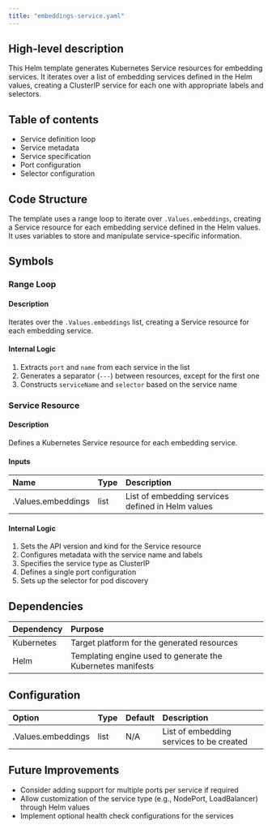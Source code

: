 ```yaml
---
title: "embeddings-service.yaml"
---
```


## High-level description
This Helm template generates Kubernetes Service resources for embedding services. It iterates over a list of embedding services defined in the Helm values, creating a ClusterIP service for each one with appropriate labels and selectors.

## Table of contents
- Service definition loop
- Service metadata
- Service specification
- Port configuration
- Selector configuration

## Code Structure
The template uses a range loop to iterate over `.Values.embeddings`, creating a Service resource for each embedding service defined in the Helm values. It uses variables to store and manipulate service-specific information.

## Symbols

### Range Loop
#### Description
Iterates over the `.Values.embeddings` list, creating a Service resource for each embedding service.

#### Internal Logic
1. Extracts `port` and `name` from each service in the list
2. Generates a separator (`---`) between resources, except for the first one
3. Constructs `serviceName` and `selector` based on the service name

### Service Resource
#### Description
Defines a Kubernetes Service resource for each embedding service.

#### Inputs
| Name | Type | Description |
|:-----|:-----|:------------|
| .Values.embeddings | list | List of embedding services defined in Helm values |

#### Internal Logic
1. Sets the API version and kind for the Service resource
2. Configures metadata with the service name and labels
3. Specifies the service type as ClusterIP
4. Defines a single port configuration
5. Sets up the selector for pod discovery

## Dependencies
| Dependency | Purpose |
|:-----------|:--------|
| Kubernetes | Target platform for the generated resources |
| Helm | Templating engine used to generate the Kubernetes manifests |

## Configuration
| Option | Type | Default | Description |
|:-------|:-----|:--------|:------------|
| .Values.embeddings | list | N/A | List of embedding services to be created |

## Future Improvements
- Consider adding support for multiple ports per service if required
- Allow customization of the service type (e.g., NodePort, LoadBalancer) through Helm values
- Implement optional health check configurations for the services